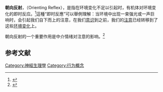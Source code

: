 {{dead end|time=2015-03-26T06:11:59+00:00}}
'''朝向反射'''，{{lang-en|Orienting Response}}（Orienting Reflex），是指在环境变化不足以引起{{le|惊跳反应|Startle response}}时，有机体对环境变化的即时反应。<ref>{{Cite web |url=http://onlinelibrary.wiley.com/doi/10.1111/j.1469-8986.1979.tb02988.x/abstract |title=The Orienting Reflex: Novelty or Significance Detector? |access-date=2015-03-26 |archive-date=2018-01-04 |archive-url=https://web.archive.org/web/20180104192329/http://onlinelibrary.wiley.com/doi/10.1111/j.1469-8986.1979.tb02988.x/abstract |dead-url=no }}</ref>這種“即时反應”可以舉例理解：当环境中出现一束强光或一声巨响时，会引起我们自下而上的注意，在我们[[意识|意识]]到之前，我们的[[注意|注意]]已经转移到了这些[[环境|环境]][[变化|变化]]上。

朝向反射的一个重要作用是中介情绪对注意的影响。<ref>{{Cite web |url=http://onlinelibrary.wiley.com/doi/10.1111/j.1469-8986.2008.00702.x/abstract |title=Natural selective attention: Orienting and emotion |access-date=2015-03-26 |archive-date=2018-01-04 |archive-url=https://web.archive.org/web/20180104192332/http://onlinelibrary.wiley.com/doi/10.1111/j.1469-8986.2008.00702.x/abstract |dead-url=no }}</ref>

==参考文献==
{{reflist}}

[[Category:神經生理學|Category:神經生理學]]
[[Category:行为概念|Category:行为概念]]